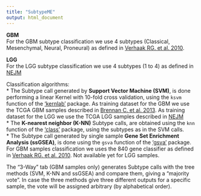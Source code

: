 ```yaml
---
title: "SubtypeME"
output: html_document
---
```


**GBM**   
For the GBM subtype classification we use 4 subtypes (Classical, Mesenchymal, Neural, Proneural) as defined in [Verhaak RG. et al. 2010](http://www.ncbi.nlm.nih.gov/pubmed/20129251).   
   
**LGG**  
For the LGG subtype classification we use 4 subtypes (1 to 4) as defined in [NEJM](https://#)         
   
Classification algorithms:      
* The Subtype call generated by **Support Vector Machine (SVM)**, is done performing a linear Kernel with 10-fold cross validation, using the `ksvm` function of the [‘kernlab’](http://cran.r-project.org/web/packages/kernlab/kernlab.pdf) package. As training dataset for the GBM we use the TCGA GBM samples described in [Brennan C. et al. 2013](http://www.ncbi.nlm.nih.gov/pubmed/24120142). As training dataset for the LGG we use the TCGA LGG samples described in [NEJM](https://#)         
* The **K-nearest neighbor (K-NN)** Subtype calls, are obtained using the `knn` function of the [‘class’](http://cran.r-project.org/web/packages/class/class.pdf) package, using the subtypes as in the SVM calls.  
* The Subtype call generated  by single sample **Gene Set Enrichment Analysis (ssGSEA)**, is done using the `gsva` function of the [‘gsva’](http://www.bioconductor.org/packages/2.12/bioc/html/GSVA.html) package. For GBM samples classification we uses the 840 gene classifier as defined in [Verhaak RG. et al. 2010](http://www.ncbi.nlm.nih.gov/pubmed/20129251). Not available yet for LGG samples.   

The "3-Way" tab (GBM samples only) generates Subtype calls with the tree methods (SVM, K-NN and ssGSEA) and compare them, giving a "majority vote". In case the three methods give three different outputs for a specific sample, the vote will be assigned arbitrary (by alphabetical order).  
